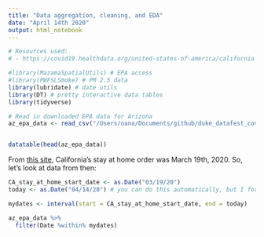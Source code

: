 ```yaml
---
title: "Data aggregation, cleaning, and EDA"
date: "April 14th 2020"
output: html_notebook
---
```


```r
# Resources used: 
# - https://covid19.healthdata.org/united-states-of-america/california

#library(MazamaSpatialUtils) # EPA access
#library(PWFSLSmoke) # PM 2.5 data
library(lubridate) # date utils 
library(DT) # pretty interactive data tables
library(tidyverse)
```

```r
# Read in downloaded EPA data for Arizona 
az_epa_data <- read_csv("/Users/oana/Documents/github/duke_datafest_covid19/datasets/downloaded_epa_data_04142020.csv") 


datatable(head(az_epa_data))
```

From [this site](covid19.healthdata.org), California's stay at home order was March 19th, 2020. So, let's look at data from then: 

```r
CA_stay_at_home_start_date <- as.Date("03/19/20")
today <- as.Date("04/14/20") # you can do this automatically, but I forget how

mydates <- interval(start = CA_stay_at_home_start_date, end = today)

az_epa_data %>% 
  filter(Date %within% mydates)
```




